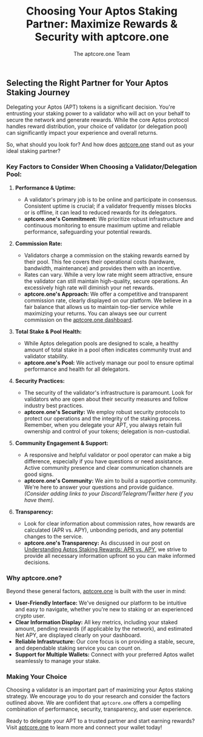 ﻿---
title: "Choosing Your Aptos Staking Partner: Maximize Rewards & Security with aptcore.one"
description: "Learn key factors for selecting a reliable Aptos (APT) validator pool to maximize your staking rewards and ensure security. Discover why aptcore.one is a trusted choice."
pubDate: "2025-05-13" # Or your desired publication date
keywords: ["Aptos", "Staking", "Validator", "Delegation Pool", "Security", "Crypto Rewards", "aptcore.one"]
heroImage: "/blog-assets/choosing-aptos-validator-partner.jpg" # Example image path
heroImageAlt: "Visual representation of choosing a secure and rewarding Aptos staking validator with aptcore.one"
tags: ["Aptos", "Staking", "Validator", "Delegation Pool", "Security", "Crypto Rewards", "aptcore.one"]
author: "The aptcore.one Team"
slug: "choosing-aptos-staking-partner"
translationKey: "choosing-aptos-staking-partner"
---

## Selecting the Right Partner for Your Aptos Staking Journey

Delegating your Aptos (APT) tokens is a significant decision. You're entrusting your staking power to a validator who will act on your behalf to secure the network and generate rewards. While the core Aptos protocol handles reward distribution, your choice of validator (or delegation pool) can significantly impact your experience and overall returns.

So, what should you look for? And how does [aptcore.one](https://aptcore.one) stand out as your ideal staking partner?

### Key Factors to Consider When Choosing a Validator/Delegation Pool:

1.  **Performance & Uptime:**
    * A validator's primary job is to be online and participate in consensus. Consistent uptime is crucial; if a validator frequently misses blocks or is offline, it can lead to reduced rewards for its delegators.
    * **aptcore.one's Commitment:** We prioritize robust infrastructure and continuous monitoring to ensure maximum uptime and reliable performance, safeguarding your potential rewards.

2.  **Commission Rate:**
    * Validators charge a commission on the staking rewards earned by their pool. This fee covers their operational costs (hardware, bandwidth, maintenance) and provides them with an incentive.
    * Rates can vary. While a very low rate might seem attractive, ensure the validator can still maintain high-quality, secure operations. An excessively high rate will diminish your net rewards.
    * **aptcore.one's Approach:** We offer a competitive and transparent commission rate, clearly displayed on our platform. We believe in a fair balance that allows us to maintain top-tier service while maximizing your returns. You can always see our current commission on the [aptcore.one dashboard](https://aptcore.one).

3.  **Total Stake & Pool Health:**
    * While Aptos delegation pools are designed to scale, a healthy amount of total stake in a pool often indicates community trust and validator stability.
    * **aptcore.one's Pool:** We actively manage our pool to ensure optimal performance and health for all delegators.

4.  **Security Practices:**
    * The security of the validator's infrastructure is paramount. Look for validators who are open about their security measures and follow industry best practices.
    * **aptcore.one's Security:** We employ robust security protocols to protect our operations and the integrity of the staking process. Remember, when you delegate your APT, you always retain full ownership and control of your tokens; delegation is non-custodial.

5.  **Community Engagement & Support:**
    * A responsive and helpful validator or pool operator can make a big difference, especially if you have questions or need assistance. Active community presence and clear communication channels are good signs.
    * **aptcore.one's Community:** We aim to build a supportive community. We're here to answer your questions and provide guidance. *(Consider adding links to your Discord/Telegram/Twitter here if you have them).*

6.  **Transparency:**
    * Look for clear information about commission rates, how rewards are calculated (APR vs. APY), unbonding periods, and any potential changes to the service.
    * **aptcore.one's Transparency:** As discussed in our post on [Understanding Aptos Staking Rewards: APR vs. APY](/blog/aptos-rewards-apr-apy-explained), we strive to provide all necessary information upfront so you can make informed decisions.

### Why aptcore.one?

Beyond these general factors, [aptcore.one](https://aptcore.one) is built with the user in mind:

* **User-Friendly Interface:** We've designed our platform to be intuitive and easy to navigate, whether you're new to staking or an experienced crypto user.
* **Clear Information Display:** All key metrics, including your staked amount, pending rewards (if applicable by the network), and estimated Net APY, are displayed clearly on your dashboard.
* **Reliable Infrastructure:** Our core focus is on providing a stable, secure, and dependable staking service you can count on.
* **Support for Multiple Wallets:** Connect with your preferred Aptos wallet seamlessly to manage your stake.

### Making Your Choice

Choosing a validator is an important part of maximizing your Aptos staking strategy. We encourage you to do your research and consider the factors outlined above. We are confident that `aptcore.one` offers a compelling combination of performance, security, transparency, and user experience.

Ready to delegate your APT to a trusted partner and start earning rewards? Visit [aptcore.one](https://aptcore.one) to learn more and connect your wallet today!